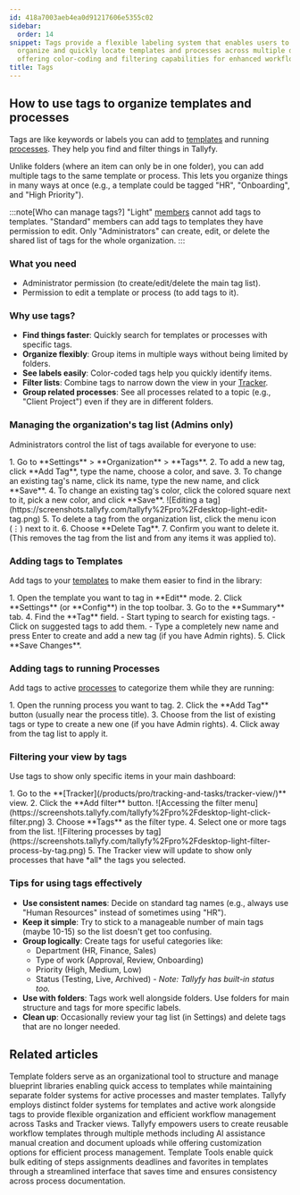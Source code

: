 ```yaml
---
id: 418a7003aeb4ea0d91217606e5355c02
sidebar:
  order: 14
snippet: Tags provide a flexible labeling system that enables users to categorize
  organize and quickly locate templates and processes across multiple dimensions while
  offering color-coding and filtering capabilities for enhanced workflow management.
title: Tags
---
```



## How to use tags to organize templates and processes

Tags are like keywords or labels you can add to [templates](/products/pro/documenting/templates/) and running [processes](/products/pro/tracking-and-tasks/processes/). They help you find and filter things in Tallyfy.

Unlike folders (where an item can only be in one folder), you can add multiple tags to the same template or process. This lets you organize things in many ways at once (e.g., a template could be tagged "HR", "Onboarding", and "High Priority").

:::note[Who can manage tags?]
"Light" [members](/products/pro/documenting/members/) cannot add tags to templates. "Standard" members can add tags to templates they have permission to edit. Only "Administrators" can create, edit, or delete the shared list of tags for the whole organization.
:::

### What you need
- Administrator permission (to create/edit/delete the main tag list).
- Permission to edit a template or process (to add tags to it).

### Why use tags?

- **Find things faster**: Quickly search for templates or processes with specific tags.
- **Organize flexibly**: Group items in multiple ways without being limited by folders.
- **See labels easily**: Color-coded tags help you quickly identify items.
- **Filter lists**: Combine tags to narrow down the view in your [Tracker](/products/pro/tracking-and-tasks/tracker-view/).
- **Group related processes**: See all processes related to a topic (e.g., "Client Project") even if they are in different folders.

### Managing the organization's tag list (Admins only)

Administrators control the list of tags available for everyone to use:

<Steps>
1. Go to **Settings** > **Organization** > **Tags**.
2. To add a new tag, click **Add Tag**, type the name, choose a color, and save.
3. To change an existing tag's name, click its name, type the new name, and click **Save**.
4. To change an existing tag's color, click the colored square next to it, pick a new color, and click **Save**.
   ![Editing a tag](https://screenshots.tallyfy.com/tallyfy%2Fpro%2Fdesktop-light-edit-tag.png)
5. To delete a tag from the organization list, click the menu icon (⋮) next to it.
6. Choose **Delete Tag**.
7. Confirm you want to delete it. (This removes the tag from the list and from any items it was applied to).
</Steps>

### Adding tags to Templates

Add tags to your [templates](/products/pro/documenting/templates/) to make them easier to find in the library:

<Steps>
1. Open the template you want to tag in **Edit** mode.
2. Click **Settings** (or **Config**) in the top toolbar.
3. Go to the **Summary** tab.
4. Find the **Tag** field.
   - Start typing to search for existing tags.
   - Click on suggested tags to add them.
   - Type a completely new name and press Enter to create and add a new tag (if you have Admin rights).
5. Click **Save Changes**.
</Steps>

### Adding tags to running Processes

Add tags to active [processes](/products/pro/tracking-and-tasks/processes/) to categorize them while they are running:

<Steps>
1. Open the running process you want to tag.
2. Click the **Add Tag** button (usually near the process title).
3. Choose from the list of existing tags or type to create a new one (if you have Admin rights).
4. Click away from the tag list to apply it.
</Steps>

### Filtering your view by tags

Use tags to show only specific items in your main dashboard:

<Steps>
1. Go to the **[Tracker](/products/pro/tracking-and-tasks/tracker-view/)** view.
2. Click the **Add filter** button.
   ![Accessing the filter menu](https://screenshots.tallyfy.com/tallyfy%2Fpro%2Fdesktop-light-click-filter.png)
3. Choose **Tags** as the filter type.
4. Select one or more tags from the list.
   ![Filtering processes by tag](https://screenshots.tallyfy.com/tallyfy%2Fpro%2Fdesktop-light-filter-process-by-tag.png)
5. The Tracker view will update to show only processes that have *all* the tags you selected.
</Steps>

### Tips for using tags effectively

- **Use consistent names**: Decide on standard tag names (e.g., always use "Human Resources" instead of sometimes using "HR").
- **Keep it simple**: Try to stick to a manageable number of main tags (maybe 10-15) so the list doesn't get too confusing.
- **Group logically**: Create tags for useful categories like:
  - Department (HR, Finance, Sales)
  - Type of work (Approval, Review, Onboarding)
  - Priority (High, Medium, Low)
  - Status (Testing, Live, Archived) - *Note: Tallyfy has built-in status too.*
- **Use with folders**: Tags work well alongside folders. Use folders for main structure and tags for more specific labels.
- **Clean up**: Occasionally review your tag list (in Settings) and delete tags that are no longer needed.


## Related articles
<CardGrid>
<LinkTitleCard header="<b>Templates > Organize templates into folders</b>" href="/products/pro/documenting/templates/organize-templates-into-folders/" > Template folders serve as an organizational tool to structure and manage blueprint libraries enabling quick access to templates while maintaining separate folder systems for active processes and master templates. </LinkTitleCard>
<LinkTitleCard header="<b>Tasks View > Organize tasks and processes into folders</b>" href="/products/pro/tracking-and-tasks/tasks-view/how-can-i-add-tasks-to-folders-in-tallyfy/" > Tallyfy employs distinct folder systems for templates and active work alongside tags to provide flexible organization and efficient workflow management across Tasks and Tracker views. </LinkTitleCard>
<LinkTitleCard header="<b>Templates > Create a template</b>" href="/products/pro/documenting/templates/create-template/" > Tallyfy empowers users to create reusable workflow templates through multiple methods including AI assistance manual creation and document uploads while offering customization options for efficient process management. </LinkTitleCard>
<LinkTitleCard header="<b>Templates > Template Tools</b>" href="/products/pro/documenting/templates/how-can-power-tools-enhance-my-tallyfy-experience/" > Template Tools enable quick bulk editing of steps assignments deadlines and favorites in templates through a streamlined interface that saves time and ensures consistency across process documentation. </LinkTitleCard>
</CardGrid>
